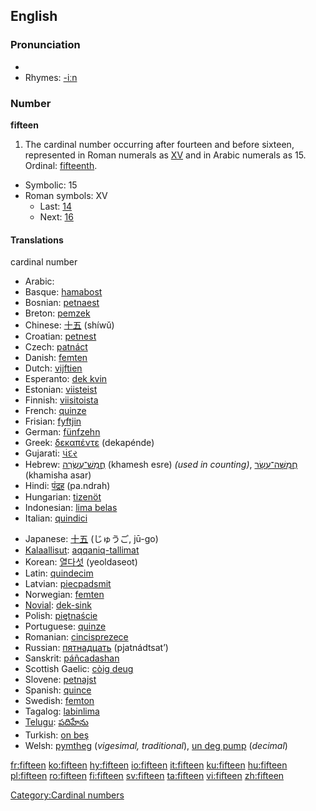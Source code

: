 ==English==
===Pronunciation===
* {{audio|en-us-fifteen.ogg|Audio (US)}}
*Rhymes: [[Rhymes:English:-iːn|-iːn]]
===Number===
'''fifteen'''

# The cardinal number occurring after fourteen and before sixteen, represented in Roman numerals as [[XV]] and in Arabic numerals as 15. Ordinal: [[fifteenth]].
*Symbolic: 15
*Roman symbols: XV
**Last: [[fourteen|14]]
**Next: [[sixteen|16]]

====Translations====
;cardinal number
{{top}}
*Arabic: {{ARchar|[[خمسة عشر]]}} {{Unicode|(χámsaʈ ʕášar)}}
*Basque: [[hamabost]]
*Bosnian: [[petnaest]]
*Breton: [[pemzek]]
*Chinese: [[十五]] (shíwǔ)
*Croatian: [[petnest]]
*Czech: [[patnáct]]
*Danish: [[femten]]
*Dutch: [[vijftien]] {{f}}
*Esperanto: [[dek kvin]]
*Estonian: [[viisteist]]
*Finnish: [[viisitoista]]
*French: [[quinze]] {{m}}
*Frisian: [[fyftjin]]
*German: [[fünfzehn]] {{f}}
*Greek: [[δεκαπέντε]] (dekapénde)
*Gujarati: [[પંદર]]
*Hebrew: [[חמש עשרה|חֲמֵשׁ־עֶשְׂרֵה]] (khamesh esre) {{f}} ''(used in counting)'', [[חמישה עשר|חֲמִשָּׁה־עָשָׂר]] (khamisha asar) {{m}}
*Hindi: [[पंद्रह]] (pa.ndrah) {{m}}
*Hungarian: [[tizenöt]]
*Indonesian: [[lima belas]]
*Italian: [[quindici]] {{m}}
{{mid}}
*Japanese: [[十五]] (じゅうご, jū-go)
*[[Kalaallisut]]: [[aqqaniq-tallimat]]
*Korean: [[열다섯]] (yeoldaseot)
*Latin: [[quindecim]]
*Latvian: [[piecpadsmit]]
*Norwegian: [[femten]]
*[[Novial]]: [[dek-sink]]
*Polish: [[piętnaście]]
*Portuguese: [[quinze]]
*Romanian: [[cincisprezece]] {{m}}
*Russian: [[пятнадцать]] (pjatnádtsat’)
*Sanskrit: [[páñcadashan]]
*Scottish Gaelic: [[còig deug]]
*Slovene: [[petnajst]]
*Spanish: [[quince]] {{m}}
*Swedish: [[femton]]
*Tagalog: [[labinlima]]
*[[Telugu]]: [[పదిహేను]]
*Turkish: [[on beş]]
*Welsh: [[pymtheg]] (''vigesimal, traditional''), [[un deg pump]] (''decimal'')
{{bottom}}

[[Category:Cardinal numbers]]

[[fr:fifteen]]
[[ko:fifteen]]
[[hy:fifteen]]
[[io:fifteen]]
[[it:fifteen]]
[[ku:fifteen]]
[[hu:fifteen]]
[[pl:fifteen]]
[[ro:fifteen]]
[[fi:fifteen]]
[[sv:fifteen]]
[[ta:fifteen]]
[[vi:fifteen]]
[[zh:fifteen]]